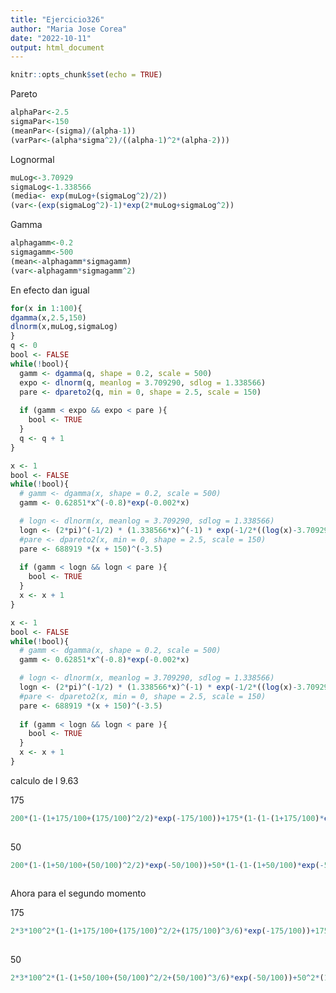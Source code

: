 ```yaml
---
title: "Ejercicio326"
author: "Maria Jose Corea"
date: "2022-10-11"
output: html_document
---
```


```r
knitr::opts_chunk$set(echo = TRUE)
```

Pareto

```r
alphaPar<-2.5
sigmaPar<-150
(meanPar<-(sigma)/(alpha-1))
(varPar<-(alpha*sigma^2)/((alpha-1)^2*(alpha-2)))
```
Lognormal

```r
muLog<-3.70929
sigmaLog<-1.338566
(media<- exp(muLog+(sigmaLog^2)/2))
(var<-(exp(sigmaLog^2)-1)*exp(2*muLog+sigmaLog^2))
```
Gamma

```r
alphagamm<-0.2
sigmagamm<-500
(mean<-alphagamm*sigmagamm)
(var<-alphagamm*sigmagamm^2)
```

En efecto dan igual

```r
for(x in 1:100){
dgamma(x,2.5,150)
dlnorm(x,muLog,sigmaLog)
}
q <- 0
bool <- FALSE
while(!bool){
  gamm <- dgamma(q, shape = 0.2, scale = 500)
  expo <- dlnorm(q, meanlog = 3.709290, sdlog = 1.338566)
  pare <- dpareto2(q, min = 0, shape = 2.5, scale = 150)
  
  if (gamm < expo && expo < pare ){
    bool <- TRUE
  }
  q <- q + 1
}

```

```r
x <- 1
bool <- FALSE
while(!bool){
  # gamm <- dgamma(x, shape = 0.2, scale = 500)
  gamm <- 0.62851*x^(-0.8)*exp(-0.002*x)

  # logn <- dlnorm(x, meanlog = 3.709290, sdlog = 1.338566)
  logn <- (2*pi)^(-1/2) * (1.338566*x)^(-1) * exp(-1/2*((log(x)-3.70929)/1.338566)^2)
  #pare <- dpareto2(x, min = 0, shape = 2.5, scale = 150)
  pare <- 688919 *(x + 150)^(-3.5)
  
  if (gamm < logn && logn < pare ){
    bool <- TRUE
  }
  x <- x + 1
}
```

```r
x <- 1
bool <- FALSE
while(!bool){
  # gamm <- dgamma(x, shape = 0.2, scale = 500)
  gamm <- 0.62851*x^(-0.8)*exp(-0.002*x)

  # logn <- dlnorm(x, meanlog = 3.709290, sdlog = 1.338566)
  logn <- (2*pi)^(-1/2) * (1.338566*x)^(-1) * exp(-1/2*((log(x)-3.70929)/1.338566)^2)
  #pare <- dpareto2(x, min = 0, shape = 2.5, scale = 150)
  pare <- 688919 *(x + 150)^(-3.5)
  
  if (gamm < logn && logn < pare ){
    bool <- TRUE
  }
  x <- x + 1
}
```

calculo de l 9.63

175
```r
200*(1-(1+175/100+(175/100)^2/2)*exp(-175/100))+175*(1-(1-(1+175/100)*exp(-175/100)))
  
```

50
```r
200*(1-(1+50/100+(50/100)^2/2)*exp(-50/100))+50*(1-(1-(1+50/100)*exp(-50/100)))
  
```

Ahora para el segundo momento

175
```r
2*3*100^2*(1-(1+175/100+(175/100)^2/2+(175/100)^3/6)*exp(-175/100))+175^2*(1-(1-(1+175/100)*exp(-175/100)))
  
```

50
```r
2*3*100^2*(1-(1+50/100+(50/100)^2/2+(50/100)^3/6)*exp(-50/100))+50^2*(1-(1-(1+50/100)*exp(-50/100)))
  
```
